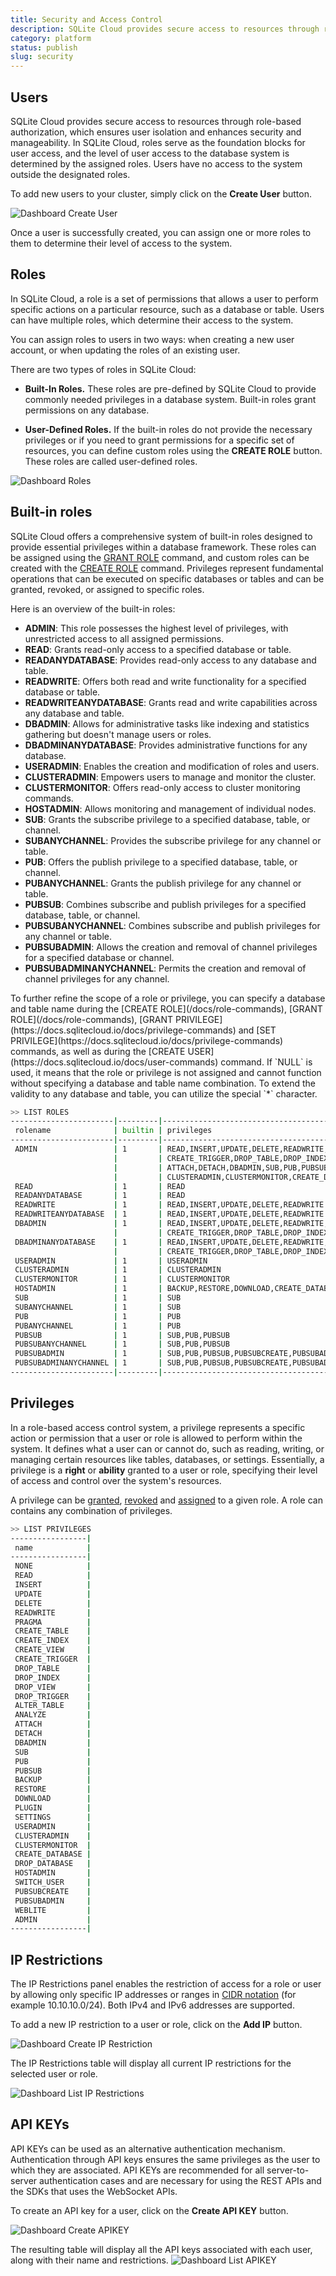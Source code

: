 ```yaml
---
title: Security and Access Control
description: SQLite Cloud provides secure access to resources through role-based authorization, which ensures user isolation and enhances security and manageability.
category: platform
status: publish
slug: security
---
```


## Users
SQLite Cloud provides secure access to resources through role-based authorization, which ensures user isolation and enhances security and manageability. In SQLite Cloud, roles serve as the foundation blocks for user access, and the level of user access to the database system is determined by the assigned roles. Users have no access to the system outside the designated roles.

To add new users to your cluster, simply click on the **Create User** button.

![Dashboard Create User](@docs-website-assets/introduction/dashboard_create_user.png)

Once a user is successfully created, you can assign one or more roles to them to determine their level of access to the system.

## Roles
In SQLite Cloud, a role is a set of permissions that allows a user to perform specific actions on a particular resource, such as a database or table. Users can have multiple roles, which determine their access to the system.

You can assign roles to users in two ways: when creating a new user account, or when updating the roles of an existing user.

There are two types of roles in SQLite Cloud:

- **Built-In Roles.** These roles are pre-defined by SQLite Cloud to provide commonly needed privileges in a database system. Built-in roles grant permissions on any database.

- **User-Defined Roles.** If the built-in roles do not provide the necessary privileges or if you need to grant permissions for a specific set of resources, you can define custom roles using the **CREATE ROLE** button. These roles are called user-defined roles.


![Dashboard Roles](@docs-website-assets/introduction/dashboard_roles.png)

## Built-in roles

SQLite Cloud offers a comprehensive system of built-in roles designed to provide essential privileges within a database framework. These roles can be assigned using the [GRANT ROLE](https://docs.sqlitecloud.io/docs/role-commands) command, and custom roles can be created with the [CREATE ROLE](https://docs.sqlitecloud.io/docs/role-commands) command. Privileges represent fundamental operations that can be executed on specific databases or tables and can be granted, revoked, or assigned to specific roles.

Here is an overview of the built-in roles:

- **ADMIN**: This role possesses the highest level of privileges, with unrestricted access to all assigned permissions.
- **READ**: Grants read-only access to a specified database or table.
- **READANYDATABASE**: Provides read-only access to any database and table.
- **READWRITE**: Offers both read and write functionality for a specified database or table.
- **READWRITEANYDATABASE**: Grants read and write capabilities across any database and table.
- **DBADMIN**: Allows for administrative tasks like indexing and statistics gathering but doesn't manage users or roles.
- **DBADMINANYDATABASE**: Provides administrative functions for any database.
- **USERADMIN**: Enables the creation and modification of roles and users.
- **CLUSTERADMIN**: Empowers users to manage and monitor the cluster.
- **CLUSTERMONITOR**: Offers read-only access to cluster monitoring commands.
- **HOSTADMIN**: Allows monitoring and management of individual nodes.
- **SUB**: Grants the subscribe privilege to a specified database, table, or channel.
- **SUBANYCHANNEL**: Provides the subscribe privilege for any channel or table.
- **PUB**: Offers the publish privilege to a specified database, table, or channel.
- **PUBANYCHANNEL**: Grants the publish privilege for any channel or table.
- **PUBSUB**: Combines subscribe and publish privileges for a specified database, table, or channel.
- **PUBSUBANYCHANNEL**: Combines subscribe and publish privileges for any channel or table.
- **PUBSUBADMIN**: Allows the creation and removal of channel privileges for a specified database or channel.
- **PUBSUBADMINANYCHANNEL**: Permits the creation and removal of channel privileges for any channel.


<Callout type="note" title="Restrictions">
To further refine the scope of a role or privilege, you can specify a database and table name during the [CREATE ROLE](/docs/role-commands), [GRANT ROLE](/docs/role-commands), [GRANT PRIVILEGE](https://docs.sqlitecloud.io/docs/privilege-commands) and [SET PRIVILEGE](https://docs.sqlitecloud.io/docs/privilege-commands) commands, as well as during the [CREATE USER](https://docs.sqlitecloud.io/docs/user-commands) command. If `NULL` is used, it means that the role or privilege is not assigned and cannot function without specifying a database and table name combination. To extend the validity to any database and table, you can utilize the special `*` character.
</Callout>

```bash
>> LIST ROLES
-----------------------|---------|----------------------------------------------------------------------------------------------------------------------------------------|--------------|-----------|
 rolename              | builtin | privileges                                                                                                                             | databasename | tablename |
-----------------------|---------|----------------------------------------------------------------------------------------------------------------------------------------|--------------|-----------|
 ADMIN                 | 1       | READ,INSERT,UPDATE,DELETE,READWRITE,PRAGMA,CREATE_TABLE,CREATE_INDEX,CREATE_VIEW,                                                      |              |           |
                       |         | CREATE_TRIGGER,DROP_TABLE,DROP_INDEX,DROP_VIEW,DROP_TRIGGER,ALTER_TABLE,ANALYZE,														  |              |           |
                       |         | ATTACH,DETACH,DBADMIN,SUB,PUB,PUBSUB,BACKUP,RESTORE,DOWNLOAD,PLUGIN,SETTINGS,USERADMIN,												  |              |           |
                       |         | CLUSTERADMIN,CLUSTERMONITOR,CREATE_DATABASE,DROP_DATABASE,HOSTADMIN,SWITCH_USER,PUBSUBCREATE,PUBSUBADMIN,WEBLITE,ADMIN 				  | NULL         | NULL      |
 READ                  | 1       | READ                                                                                                                                   | NULL         | NULL      |
 READANYDATABASE       | 1       | READ                                                                                                                                   | *            | *         |
 READWRITE             | 1       | READ,INSERT,UPDATE,DELETE,READWRITE                                                                                                    | NULL         | NULL      |
 READWRITEANYDATABASE  | 1       | READ,INSERT,UPDATE,DELETE,READWRITE                                                                                                    | *            | *         |
 DBADMIN               | 1       | READ,INSERT,UPDATE,DELETE,READWRITE,PRAGMA,CREATE_TABLE,CREATE_INDEX,CREATE_VIEW,                                                      |              |           |
                       |         | CREATE_TRIGGER,DROP_TABLE,DROP_INDEX,DROP_VIEW,DROP_TRIGGER,ALTER_TABLE,ANALYZE,ATTACH,DETACH,DBADMIN                                  | NULL         | NULL      |
 DBADMINANYDATABASE    | 1       | READ,INSERT,UPDATE,DELETE,READWRITE,PRAGMA,CREATE_TABLE,CREATE_INDEX,CREATE_VIEW,													  |              |           |
                       |         | CREATE_TRIGGER,DROP_TABLE,DROP_INDEX,DROP_VIEW,DROP_TRIGGER,ALTER_TABLE,ANALYZE,ATTACH,DETACH,DBADMIN                                  | *            | *         |
 USERADMIN             | 1       | USERADMIN                                                                                                                              | *            | *         |
 CLUSTERADMIN          | 1       | CLUSTERADMIN                                                                                                                           | *            | *         |
 CLUSTERMONITOR        | 1       | CLUSTERMONITOR                                                                                                                         | *            | *         |
 HOSTADMIN             | 1       | BACKUP,RESTORE,DOWNLOAD,CREATE_DATABASE,DROP_DATABASE,HOSTADMIN                                                                        | *            | *         |
 SUB                   | 1       | SUB                                                                                                                                    | NULL         | NULL      |
 SUBANYCHANNEL         | 1       | SUB                                                                                                                                    | *            | *         |
 PUB                   | 1       | PUB                                                                                                                                    | NULL         | NULL      |
 PUBANYCHANNEL         | 1       | PUB                                                                                                                                    | *            | *         |
 PUBSUB                | 1       | SUB,PUB,PUBSUB                                                                                                                         | NULL         | NULL      |
 PUBSUBANYCHANNEL      | 1       | SUB,PUB,PUBSUB                                                                                                                         | *            | *         |
 PUBSUBADMIN           | 1       | SUB,PUB,PUBSUB,PUBSUBCREATE,PUBSUBADMIN                                                                                                | NULL         | NULL      |
 PUBSUBADMINANYCHANNEL | 1       | SUB,PUB,PUBSUB,PUBSUBCREATE,PUBSUBADMIN                                                                                                | *            | *         |
-----------------------|---------|----------------------------------------------------------------------------------------------------------------------------------------|--------------|-----------|
```

## Privileges
In a role-based access control system, a privilege represents a specific action or permission that a user or role is allowed to perform within the system.
It defines what a user can or cannot do, such as reading, writing, or managing certain resources like tables, databases, or settings.
Essentially, a privilege is a **right** or **ability** granted to a user or role, specifying their level of access and control over the system's resources.

A privilege can be [granted](https://docs.sqlitecloud.io/docs/privilege-commands), [revoked](https://docs.sqlitecloud.io/docs/privilege-commands) and [assigned](https://docs.sqlitecloud.io/docs/privilege-commands) to a given role.
A role can contains any combination of privileges.

```bash
>> LIST PRIVILEGES
-----------------|
 name            |
-----------------|
 NONE            |
 READ            |
 INSERT          |
 UPDATE          |
 DELETE          |
 READWRITE       |
 PRAGMA          |
 CREATE_TABLE    |
 CREATE_INDEX    |
 CREATE_VIEW     |
 CREATE_TRIGGER  |
 DROP_TABLE      |
 DROP_INDEX      |
 DROP_VIEW       |
 DROP_TRIGGER    |
 ALTER_TABLE     |
 ANALYZE         |
 ATTACH          |
 DETACH          |
 DBADMIN         |
 SUB             |
 PUB             |
 PUBSUB          |
 BACKUP          |
 RESTORE         |
 DOWNLOAD        |
 PLUGIN          |
 SETTINGS        |
 USERADMIN       |
 CLUSTERADMIN    |
 CLUSTERMONITOR  |
 CREATE_DATABASE |
 DROP_DATABASE   |
 HOSTADMIN       |
 SWITCH_USER     |
 PUBSUBCREATE    |
 PUBSUBADMIN     |
 WEBLITE         |
 ADMIN           |
-----------------|
```


## IP Restrictions
The IP Restrictions panel enables the restriction of access for a role or user by allowing only specific IP addresses or ranges in [CIDR notation](https://en.wikipedia.org/wiki/Classless_Inter-Domain_Routing) (for example 10.10.10.0/24). Both IPv4 and IPv6 addresses are supported.

To add a new IP restriction to a user or role, click on the **Add IP** button.

![Dashboard Create IP Restriction](@docs-website-assets/introduction/dashboard_create_ip.png)

The IP Restrictions table will display all current IP restrictions for the selected user or role.

![Dashboard List IP Restrictions](@docs-website-assets/introduction/dashboard_list_ip.png)

## API KEYs 

API KEYs can be used as an alternative authentication mechanism. Authentication through API keys ensures the same privileges as the user to which they are associated. API KEYs are recommended for all server-to-server authentication cases and are necessary for using the REST APIs and the SDKs that uses the WebSocket APIs.

To create an API key for a user, click on the **Create API KEY** button.

![Dashboard Create APIKEY](@docs-website-assets/introduction/dashboard_create_apikey.png)

The resulting table will display all the API keys associated with each user, along with their name and restrictions.
![Dashboard List APIKEY](@docs-website-assets/introduction/dashboard_list_apikey.png)
